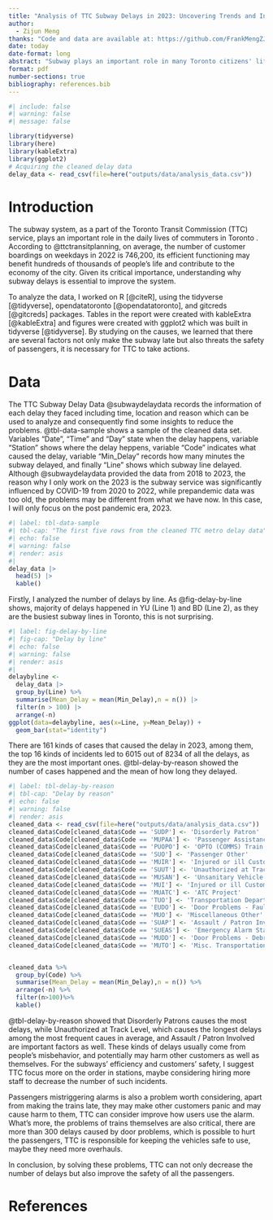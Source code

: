 ```yaml
---
title: "Analysis of TTC Subway Delays in 2023: Uncovering Trends and Insights"
author: 
  - Zijun Meng
thanks: "Code and data are available at: https://github.com/FrankMengZJ/TTC-Subway-Delay"
date: today
date-format: long
abstract: "Subway plays an important role in many Toronto citizens' life, each delay may disturb them a lot. By analyzing the data of TTC subway delays, I found that most delays are because of customers' misbehavior or vehicles' problems. This may help TTC find why their subways delay a lot and consequently improve their service. It can also contribute to the safety of passengers."
format: pdf
number-sections: true
bibliography: references.bib
---
```


```r
#| include: false
#| warning: false
#| message: false

library(tidyverse)
library(here)
library(kableExtra)
library(ggplot2)
# Acquiring the cleaned delay data
delay_data <- read_csv(file=here("outputs/data/analysis_data.csv"))
```


# Introduction

The subway system, as a part of the Toronto Transit Commission (TTC) service, plays an important role in the daily lives of commuters in Toronto . According to @ttctransitplanning, on average, the number of customer boardings on weekdays in 2022 is 746,200, its efficient functioning may benefit hundreds of thousands of people's life and contribute to the economy of the city. Given its critical importance, understanding why subway delays is essential to improve the system. 

To analyze the data, I worked on R [@citeR], using the tidyverse [@tidyverse], opendatatoronto [@opendatatoronto], and gitcreds [@gitcreds] packages. Tables in the report were created with kableExtra [@kableExtra] and figures were created with ggplot2 which was built in tidyverse [@tidyverse]. By studying on the causes, we learned that there are several factors not only make the subway late but also threats the safety of passengers, it is necessary for TTC to take actions.




# Data {#sec-data}

The TTC Subway Delay Data @subwaydelaydata records the information of each delay they faced including time, location and reason which can be used to analyze and consequently find some insights to reduce the problems. 
@tbl-data-sample shows a sample of the cleaned data set. Variables "Date", "Time" and "Day" state when the delay happens, variable "Station" shows where the delay heppens, variable "Code" indicates what caused the delay, variable "Min_Delay" records how many minutes the subway delayed, and finally "Line" shows which subway line delayed. Although @subwaydelaydata  provided the data from 2018 to 2023, the reason why I only work on the 2023 is the subway service was significantly influenced by COVID-19 from 2020 to 2022, while prepandemic data was too old, the problems may be different from what we have now. In this case, I will only focus on the post pandemic era, 2023. 

```r
#| label: tbl-data-sample
#| tbl-cap: "The first five rows from the cleaned TTC metro delay data"
#| echo: false
#| warning: false
#| render: asis
#| 
delay_data |>
  head(5) |>
  kable()
```

Firstly, I analyzed the number of delays by line. As @fig-delay-by-line shows, majority of delays happened in YU (Line 1) and BD (Line 2), as they are the busiest subway lines in Toronto, this is not surprising. 

```r
#| label: fig-delay-by-line
#| fig-cap: "Delay by line"
#| echo: false
#| warning: false
#| render: asis
#| 
delaybyline <-
  delay_data |>
  group_by(Line) %>%
  summarise(Mean_Delay = mean(Min_Delay),n = n()) |>
  filter(n > 100) |>
  arrange(-n)
ggplot(data=delaybyline, aes(x=Line, y=Mean_Delay)) +
  geom_bar(stat="identity")
```

There are 161 kinds of cases that caused the delay in 2023, among them, the top 16 kinds of incidents led to 6015 out of 8234 of all the delays, as they are the most important ones. @tbl-delay-by-reason showed the number of cases happened and the mean of  how long they delayed. 

```r
#| label: tbl-delay-by-reason
#| tbl-cap: "Delay by reason"
#| echo: false
#| warning: false
#| render: asis
cleaned_data <- read_csv(file=here("outputs/data/analysis_data.csv"))
cleaned_data$Code[cleaned_data$Code == 'SUDP'] <- 'Disorderly Patron'
cleaned_data$Code[cleaned_data$Code == 'MUPAA'] <- 'Passenger Assistance Alarm Activated - No Trouble Found'
cleaned_data$Code[cleaned_data$Code == 'PUOPO'] <- 'OPTO (COMMS) Train Door Monitoring'
cleaned_data$Code[cleaned_data$Code == 'SUO'] <- 'Passenger Other'
cleaned_data$Code[cleaned_data$Code == 'MUIR'] <- 'Injured or ill Customer (On Train) - Medical Aid Refused'
cleaned_data$Code[cleaned_data$Code == 'SUUT'] <- 'Unauthorized at Track Level'
cleaned_data$Code[cleaned_data$Code == 'MUSAN'] <- 'Unsanitary Vehicle'
cleaned_data$Code[cleaned_data$Code == 'MUI'] <- 'Injured or ill Customer (On Train) - Transported'
cleaned_data$Code[cleaned_data$Code == 'MUATC'] <- 'ATC Project'
cleaned_data$Code[cleaned_data$Code == 'TUO'] <- 'Transportation Department - Other'
cleaned_data$Code[cleaned_data$Code == 'EUDO'] <- 'Door Problems - Faulty Equipment'
cleaned_data$Code[cleaned_data$Code == 'MUO'] <- 'Miscellaneous Other'
cleaned_data$Code[cleaned_data$Code == 'SUAP'] <- 'Assault / Patron Involved'
cleaned_data$Code[cleaned_data$Code == 'SUEAS'] <- 'Emergency Alarm Station Activation'
cleaned_data$Code[cleaned_data$Code == 'MUDD'] <- 'Door Problems - Debris Related'
cleaned_data$Code[cleaned_data$Code == 'MUTO'] <- 'Misc. Transportation Other - Employee Non-Chargeable'


cleaned_data %>%
  group_by(Code) %>% 
  summarise(Mean_Delay = mean(Min_Delay),n = n()) %>%
  arrange(-n) %>%
  filter(n>100)%>%
  kable()
```
@tbl-delay-by-reason showed that Disorderly Patrons causes the most delays, while Unauthorized at Track Level, which causes the longest delays among the most frequent caues in average, and Assault / Patron Involved are important factors as well. These kinds of delays usually come from people's misbehavior, and potentially may harm other customers as well as themselves. For the subways' efficiency and customers' safety, I suggest TTC focus more on the order in stations, maybe considering hiring more staff to decrease the number of such incidents. 

Passengers mistriggering alarms is also a problem worth considering, apart from making the trains late, they may make other customers panic and may cause harm to them, TTC can consider improve how users use the alarm. What's more, the problems of trains themselves are also critical, there are more than 300 delays caused by door problems, which is possible to hurt the passengers, TTC is responsible for keeping the vehicles safe to use, maybe they need more overhauls.

In conclusion, by solving these problems, TTC can not only decrease the number of delays but also improve the safety of all the passengers.


\newpage

# References


